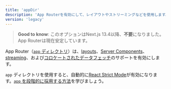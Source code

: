 ```yaml
---
title: 'appDir'
description: 'App Routerを有効にして、レイアウトやストリーミングなどを使用します。'
version: 'legacy'
---
```


> **Good to know**: このオプションはNext.js 13.4以降、**不要**になりました。App Routerは現在安定しています。

App Router（[`app` ディレクトリ](/docs/app/building-your-application/routing)）は、[layouts](/docs/app/building-your-application/routing/layouts-and-templates)、[Server Components](/docs/app/building-your-application/rendering/server-components)、[streaming](/docs/app/building-your-application/routing/loading-ui-and-streaming)、および[コロケートされたデータフェッチ](/docs/app/building-your-application/data-fetching)のサポートを有効にします。

`app` ディレクトリを使用すると、自動的に[React Strict Mode](https://react.dev/reference/react/StrictMode)が有効になります。[`app` を段階的に採用する方法](/docs/app/guides/migrating/app-router-migration#migrating-from-pages-to-app)を学びましょう。
